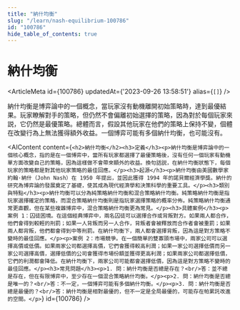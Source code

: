 ```yaml
---
title: "納什均衡"
slug: "/learn/nash-equilibrium-100786"
id: "100786"
hide_table_of_contents: true
---
```



# 納什均衡

<ArticleMeta id={100786} updatedAt={'2023-09-26 13:58:51'} alias={`[]`} />
<div className='border-solid border-b border-t-0 my-4 border-[var(--ifm-color-gray-300)]' />

納什均衡是博弈論中的一個概念，當玩家沒有動機離開初始策略時，達到最優結果。玩家瞭解對手的策略，但仍然不會偏離初始選擇的策略，因為對於每個玩家來説，它仍然是最優策略。總體而言，假設其他玩家在他們的策略上保持不變，個體在改變行為上無法獲得額外收益。一個博弈可能有多個納什均衡，也可能沒有。

<AIContent content={`<h2>納什均衡</h2><h3>定義</h3><p>納什均衡是博弈論中的一個核心概念，指的是在一個博弈中，當所有玩家都選擇了最優策略後，沒有任何一個玩家有動機單方面改變自己的策略，因為這樣做不會帶來額外的收益。換句話説，在納什均衡狀態下，每個玩家的策略都是對其他玩家策略的最佳回應。</p><h3>起源</h3><p>納什均衡由美國數學家約翰·納什（John Nash）在 1950 年提出，並因此獲得 1994 年的諾貝爾經濟學獎。納什的研究為博弈論的發展奠定了基礎，使其成為現代經濟學和決策科學的重要工具。</p><h3>類別與特點</h3><p>納什均衡可以分為純策略納什均衡和混合策略納什均衡。純策略納什均衡是指玩家選擇確定的策略，而混合策略納什均衡則是指玩家選擇策略的概率分佈。純策略納什均衡通常更直觀，但在某些複雜博弈中，混合策略納什均衡更為常見。</p><h3>具體案例</h3><p>案例 1：囚徒困境。在這個經典博弈中，兩名囚徒可以選擇合作或背叛對方。如果兩人都合作，他們會得到較輕的刑罰；如果一人背叛而另一人合作，背叛者會被釋放而合作者會被重罰；如果兩人都背叛，他們都會得到中等刑罰。在納什均衡下，兩人都會選擇背叛，因為這是對方策略不變時的最佳回應。</p><p>案例 2：市場競爭。在一個簡單的雙寡頭市場中，兩家公司可以選擇高價或低價。如果兩家公司都選擇高價，它們會獲得較高利潤；如果一家公司選擇低價而另一家公司選擇高價，選擇低價的公司會獲得市場份額並獲得更高利潤；如果兩家公司都選擇低價，它們的利潤都會降低。在納什均衡下，兩家公司可能都會選擇低價，因為這是對方策略不變時的最佳回應。</p><h3>常見問題</h3><p>1. 問：納什均衡是否總是存在？<br/>答：並不總是存在，但在有限博弈中，至少存在一個混合策略納什均衡。</p><p>2. 問：納什均衡是否總是唯一的？<br/>答：不一定，一個博弈可能有多個納什均衡。</p><p>3. 問：納什均衡是否總是最優的？<br/>答：納什均衡是相對最優的，但不一定是全局最優的，可能存在帕累託改進的空間。</p>`} id={100786} />
